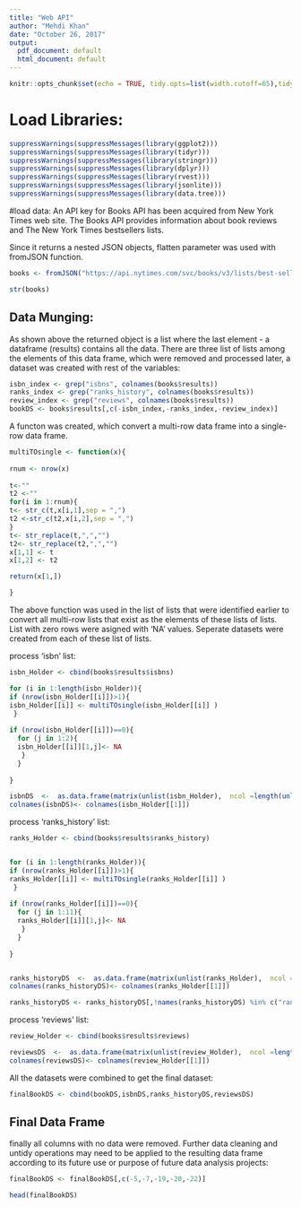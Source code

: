 ---
title: "Web API"
author: "Mehdi Khan"
date: "October 26, 2017"
output:
  pdf_document: default
  html_document: default
---

```{r setup, include=FALSE}
knitr::opts_chunk$set(echo = TRUE, tidy.opts=list(width.cutoff=65),tidy=TRUE)
```

# Load Libraries:
```{r}
suppressWarnings(suppressMessages(library(ggplot2)))
suppressWarnings(suppressMessages(library(tidyr)))
suppressWarnings(suppressMessages(library(stringr)))
suppressWarnings(suppressMessages(library(dplyr)))
suppressWarnings(suppressMessages(library(rvest)))
suppressWarnings(suppressMessages(library(jsonlite)))
suppressWarnings(suppressMessages(library(data.tree)))
```

#load data:
An API key for Books API has been acquired from New York Times web site. The Books API provides information about book reviews and The New York Times bestsellers lists. 

Since it returns a nested JSON objects, flatten parameter was used with fromJSON function.
```{r}

books <- fromJSON("https://api.nytimes.com/svc/books/v3/lists/best-sellers/history.json?api-key=4a4f0c44e7f64b1d89aa568c29bf6e09", flatten = TRUE)

str(books)
```

## Data Munging:

As shown above the returned object is a list where the last element - a dataframe (results) contains all the data. There are three list of lists among the elements of this data frame, which were removed and processed later, a dataset was created with rest of the variables:
```{r}
isbn_index <- grep("isbns", colnames(books$results))
ranks_index <- grep("ranks_history", colnames(books$results))
review_index <- grep("reviews", colnames(books$results))
bookDS <- books$results[,c(-isbn_index,-ranks_index,-review_index)]


```

A functon was created, which convert a multi-row data frame into a single-row data frame. 
```{r}

multiTOsingle <- function(x){
  
rnum <- nrow(x)
  
t<-""
t2 <-""
for(i in 1:rnum){
t<- str_c(t,x[i,1],sep = ",")
t2 <-str_c(t2,x[i,2],sep = ",") 
}
t<- str_replace(t,",","")
t2<- str_replace(t2,",","")
x[1,1] <- t
x[1,2] <- t2

return(x[1,])

}
```

The above function was used in the list of lists that were identified earlier to convert all multi-row lists that exist as the elements of these lists of lists. List with zero rows were asigned with 'NA' values. Seperate datasets were created from each of these list of lists.

process 'isbn' list:
```{r}
isbn_Holder <- cbind(books$results$isbns)

for (i in 1:length(isbn_Holder)){
if (nrow(isbn_Holder[[i]])>1){
isbn_Holder[[i]] <- multiTOsingle(isbn_Holder[[i]] ) 
 }
 
if (nrow(isbn_Holder[[i]])==0){
  for (j in 1:2){
  isbn_Holder[[i]][1,j]<- NA
   }
  } 
  
}

isbnDS  <-  as.data.frame(matrix(unlist(isbn_Holder),  ncol =length(unlist(isbn_Holder[1])), byrow=TRUE))
colnames(isbnDS)<- colnames(isbn_Holder[[1]])


```

process 'ranks_history' list:
```{r}


ranks_Holder <- cbind(books$results$ranks_history)


for (i in 1:length(ranks_Holder)){
if (nrow(ranks_Holder[[i]])>1){
ranks_Holder[[i]] <- multiTOsingle(ranks_Holder[[i]] ) 
 }
 
if (nrow(ranks_Holder[[i]])==0){
  for (j in 1:11){
  ranks_Holder[[i]][1,j]<- NA
   }
  } 
  
}


ranks_historyDS  <-  as.data.frame(matrix(unlist(ranks_Holder),  ncol =length(unlist(ranks_Holder[1])), byrow=TRUE))
colnames(ranks_historyDS)<- colnames(ranks_Holder[[1]])

ranks_historyDS <- ranks_historyDS[,!names(ranks_historyDS) %in% c("ranks_last_week", "asterisk","dagger")]

```

process 'reviews' list:
```{r}
review_Holder <- cbind(books$results$reviews)

reviewsDS  <-  as.data.frame(matrix(unlist(review_Holder),  ncol =length(unlist(review_Holder[1])), byrow=TRUE))
colnames(reviewsDS)<- colnames(review_Holder[[1]])

```

All the datasets were combined to get the final dataset:
```{r}
finalBookDS <- cbind(bookDS,isbnDS,ranks_historyDS,reviewsDS)
```

## Final Data Frame
finally all columns with no data were removed. Further data cleaning and untidy operations may need to be applied to the resulting data frame according to its future use or purpose of future data analysis projects:
```{r}
finalBookDS <- finalBookDS[,c(-5,-7,-19,-20,-22)]

head(finalBookDS)
```


